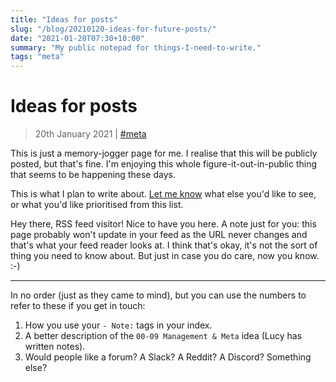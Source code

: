 ```yaml
---
title: "Ideas for posts"
slug: "/blog/20210120-ideas-for-future-posts/"
date: "2021-01-20T07:30+10:00"
summary: "My public notepad for things-I-need-to-write."
tags: "meta"
---
```


# Ideas for posts

> 20th January 2021 | [#meta](/blog/tags/meta/)

This is just a memory-jogger page for me. I realise that this will be publicly posted, but that's fine. I'm enjoying this whole figure-it-out-in-public thing that seems to be happening these days.

This is what I plan to write about. [Let me know](/contact/) what else you'd like to see, or what you'd like prioritised from this list.

<div className="hidden">
	Hey there, RSS feed visitor! Nice to have you here. A note just for you: this
	page probably won't update in your feed as the URL never changes and that's
	what your feed reader looks at. I think that's okay, it's not the sort of
	thing you need to know about. But just in case you do care, now you know. :-)
</div>

---

In no order (just as they came to mind), but you can use the numbers to refer to these if you get in touch:

1. How you use your `- Note:` tags in your index.
2. A better description of the `00-09 Management & Meta` idea (Lucy has written notes).
3. Would people like a forum? A Slack? A Reddit? A Discord? Something else?
